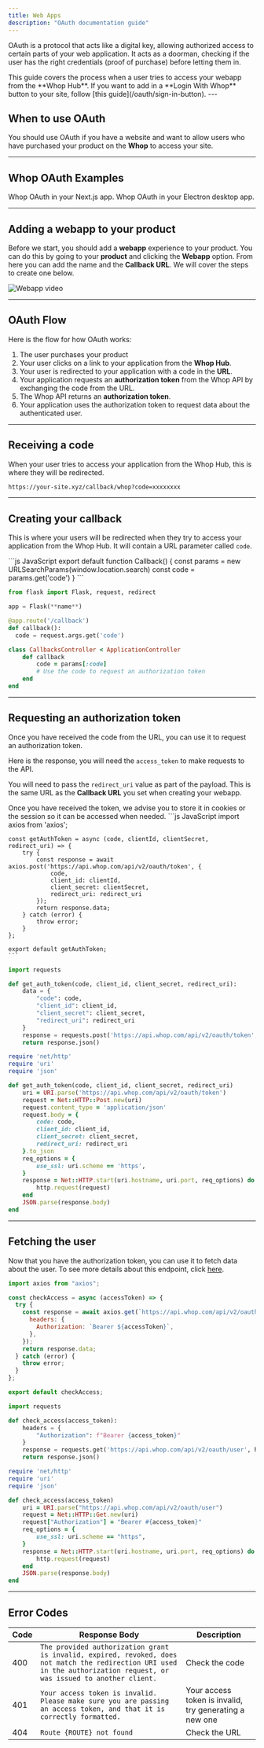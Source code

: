 ```yaml
---
title: Web Apps
description: "OAuth documentation guide"
---
```


OAuth is a protocol that acts like a digital key, allowing authorized access to certain parts of your web application. It acts as a doorman, checking if the user has the right credentials (proof of purchase) before letting them in.

<Note>
  This guide covers the process when a user tries to access your webapp from the
  **Whop Hub**. If you want to add in a **Login With Whop** button to your site,
  follow [this guide](/oauth/sign-in-button).
</Note>
---

## When to use OAuth

You should use OAuth if you have a website and want to allow users who have purchased your product on the **Whop** to access your site.

---

## Whop OAuth Examples

<CardGroup cols={2}>
  <Card
    title="Next.js"
    icon="react"
    color="#ea5a0c"
    href="https://github.com/whopio/next-template"
  >
    Whop OAuth in your Next.js app.
  </Card>
  <Card
    title="Electron"
    icon="react"
    color="#0285c7"
    href="https://github.com/denisulit/whop-electron-template"
  >
    Whop OAuth in your Electron desktop app.
  </Card>
</CardGroup>

---

## Adding a webapp to your product

Before we start, you should add a **webapp** experience to your product. You can do this by going to your **product** and clicking the **Webapp** option. From here you can add the name and the **Callback URL**. We will cover the steps to create one below.

![Webapp video](https://dev-docs-weld.vercel.app/Webapp.gif)

---

## OAuth Flow

Here is the flow for how OAuth works:

1. The user purchases your product
2. Your user clicks on a link to your application from the **Whop Hub**.
3. Your user is redirected to your application with a code in the **URL**.
4. Your application requests an **authorization token** from the Whop API by exchanging the code from the URL.
5. The Whop API returns an **authorization token**.
6. Your application uses the authorization token to request data about the authenticated user.

---

## Receiving a code

When your user tries to access your application from the Whop Hub, this is where they will be redirected.

```bash
https://your-site.xyz/callback/whop?code=xxxxxxxx
```

---

## Creating your callback

This is where your users will be redirected when they try to access your application from the Whop Hub. It will contain a URL parameter called `code`.

<CodeGroup title="Callback" >
    ```js JavaScript
    export default function Callback() {
      const params = new URLSearchParams(window.location.search)
      const code = params.get('code')
    }
    ```

```python Python
from flask import Flask, request, redirect

app = Flask(**name**)

@app.route('/callback')
def callback():
  code = request.args.get('code')
```

```ruby Rails
class CallbacksController < ApplicationController
    def callback
        code = params[:code]
        # Use the code to request an authorization token
    end
end
```

</CodeGroup>

---

## Requesting an authorization token

Once you have received the code from the URL, you can use it to request an authorization token.

Here is the response, you will need the `access_token` to make requests to the API.

You will need to pass the `redirect_uri` value as part of the payload. This is the same URL as the **Callback URL** you set when creating your webapp.

<Note>
  Once you have received the token, we advise you to store it in cookies or the
  session so it can be accessed when needed.
</Note>

<CodeGroup>
    ```js JavaScript
    import axios from 'axios';

    const getAuthToken = async (code, clientId, clientSecret, redirect_uri) => {
        try {
            const response = await axios.post('https://api.whop.com/api/v2/oauth/token', {
                code,
                client_id: clientId,
                client_secret: clientSecret,
                redirect_uri: redirect_uri
            });
            return response.data;
        } catch (error) {
            throw error;
        }
    };

    export default getAuthToken;
    ```

```python Python
import requests

def get_auth_token(code, client_id, client_secret, redirect_uri):
    data = {
        "code": code,
        "client_id": client_id,
        "client_secret": client_secret,
        "redirect_uri": redirect_uri
    }
    response = requests.post('https://api.whop.com/api/v2/oauth/token', data=data)
    return response.json()
```

```ruby Rails
require 'net/http'
require 'uri'
require 'json'

def get_auth_token(code, client_id, client_secret, redirect_uri)
    uri = URI.parse('https://api.whop.com/api/v2/oauth/token')
    request = Net::HTTP::Post.new(uri)
    request.content_type = 'application/json'
    request.body = {
        code: code,
        client_id: client_id,
        client_secret: client_secret,
        redirect_uri: redirect_uri
    }.to_json
    req_options = {
        use_ssl: uri.scheme == 'https',
    }
    response = Net::HTTP.start(uri.hostname, uri.port, req_options) do |http|
        http.request(request)
    end
    JSON.parse(response.body)
end
```

</CodeGroup>

---

## Fetching the user

Now that you have the authorization token, you can use it to fetch data about the user. To see more details about this endpoint, click [here](/api-reference/me/token).

<CodeGroup>

```js JavaScript
import axios from "axios";

const checkAccess = async (accessToken) => {
  try {
    const response = await axios.get(`https://api.whop.com/api/v2/oauth/user`, {
      headers: {
        Authorization: `Bearer ${accessToken}`,
      },
    });
    return response.data;
  } catch (error) {
    throw error;
  }
};

export default checkAccess;
```

```python Python
import requests

def check_access(access_token):
    headers = {
        "Authorization": f"Bearer {access_token}"
    }
    response = requests.get('https://api.whop.com/api/v2/oauth/user', headers=headers)
    return response.json()
```

```ruby Rails
require 'net/http'
require 'uri'
require 'json'

def check_access(access_token)
    uri = URI.parse("https://api.whop.com/api/v2/oauth/user")
    request = Net::HTTP::Get.new(uri)
    request["Authorization"] = "Bearer #{access_token}"
    req_options = {
        use_ssl: uri.scheme == "https",
    }
    response = Net::HTTP.start(uri.hostname, uri.port, req_options) do |http|
        http.request(request)
    end
    JSON.parse(response.body)
end
```

</CodeGroup>

---

## Error Codes

| Code | Response Body                                                                                                                                                           | Description                                            |
| ---- | ----------------------------------------------------------------------------------------------------------------------------------------------------------------------- | ------------------------------------------------------ |
| 400  | `The provided authorization grant is invalid, expired, revoked, does not match the redirection URI used in the authorization request, or was issued to another client.` | Check the code                                         |
| 401  | `Your access token is invalid. Please make sure you are passing an access token, and that it is correctly formatted.`                                                   | Your access token is invalid, try generating a new one |
| 404  | `Route {ROUTE} not found`                                                                                                                                               | Check the URL                                          |
